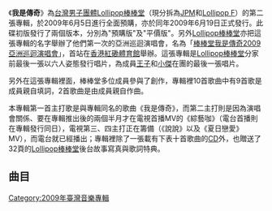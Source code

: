 {{unreferenced|time=2019-07-03T12:36:03+00:00}}
{{Album infobox | 
|  Name        = 我是傳奇
|  Type        = [[專輯|專輯]]
|  Artist      = [[棒棒堂|棒棒堂]](現分拆為[[JPM|JPM]]和[[Lollipop_F|Lollipop F]])
|  Cover       = Lollipop_I_Am_Legend.JPG
|  Released    = 2009年6月19日
|  Recorded    = 
|  Genre       = 國語流行
|  Length      = 
|  Label       = [[金牌大風|金牌大風]]
|  Number      =
|  Producer    =
|  Reviews     = 
|  Last album  = 《[[黑糖群俠傳#黑糖群俠傳電視原聲帶|黑糖群俠傳電視原聲帶]]》<br />（2008年10月3日）
|  This album  = 《'''我是傳奇'''》<br />（2009年6月19日）
|  Next album  = 《[[四度空間_(專輯)|四度空間]]》<br />（2010年10月6日）
}}
《'''我是傳奇'''》為[[台灣|台灣]][[男子團體|男子團體]][[Lollipop棒棒堂|Lollipop棒棒堂]]（現分拆為[[JPM|JPM]]和[[Lollipop_F|Lollipop F]]）的第二張專輯，於2009年6月5日進行全面預購，亦於同年2009年6月19日正式發行。此碟初版發行了兩個版本，分別為"預購版"及"平價版"。另外[[Lollipop棒棒堂|Lollipop棒棒堂]]亦把這張專輯的名字舉辦了他們第一次的亞洲巡迴演唱會，名為「[[棒棒堂我是傳奇2009亞洲巡迴演唱會|棒棒堂我是傳奇2009亞洲巡迴演唱會]]」，首站在[[香港|香港]][[香港體育館|紅磡體育館]]舉辦。這張專輯是[[Lollipop棒棒堂|Lollipop棒棒堂]]分家前最後一張以六人姿態發行唱片，為成員[[邱勝翊|王子]]和[[廖俊傑|小傑]]在團的最後一張唱片。

另外在這張專輯裡面，棒棒堂多位成員參與了創作，專輯裡10首歌曲中有9首歌是成員親自填詞，2首歌曲是由成員親自作曲。

本專輯第一首主打歌是與專輯同名的歌曲《我是傳奇》，而第二主打則是因為演唱會關係、要在專輯推出後的兩個半月才在電視首播MV的《綜藝咖》（電台首播則在專輯發行同日），電視第三、四主打正在籌備（《說說》以及《夏日戀愛》MV），而電台就已經播出；專輯裡除了一張載有下表十首歌曲的[[CD|CD]]外，也贈送了32頁的[[Lollipop棒棒堂|Lollipop棒棒堂]]後台故事寫真與歌詞特典。

==曲目==
{{Tracklist
| total_length = 35:16

| title1 = 我是傳奇
| note1 = 
| longnote1 = 第一波主打歌
| music1 = 倪子岡
| lyrics1 = '''敖犬'''、'''王子'''
| arranger1 = 陳信安
| producer1 = K.Y.B
| length1 = 3:12

| title2 = 夏日戀愛
| longnote2 = 第三波主打歌
| music2 = 笹本安詞
| lyrics2 = [[史丹利|史丹利]]
| arranger2 = 蔡庭貴
| producer2 = K.Y.B
| length2 = 4:12

| title3 = 綜藝咖
| note3 = 
| longnote3 = 第二波主打歌
| music3 = 笹本安詞
| lyrics3 = '''敖犬'''
| arranger3 = 蔡庭貴
| producer3 = K.Y.B
| length3 = 4:22

| title4 = 說說
| note4 = 
| longnote4 =
| music4 = '''王子'''
| lyrics4 = '''王子'''
| arranger4 = 奧斯卡
| producer4 = [[陳偉|陳偉]]
| length4 = 4:39

| title5 = 交換日記
| note5 = 
| longnote5 = 
| music5 = [[楊奇煜|小煜]]
| lyrics5 = '''小傑'''
| arranger5 = [[于京延|-{于}-京延]]
| producer5 = [[陳偉|陳偉]]
| length5 = 4:29

| title6 = Loga Loga
| note6 = 
| longnote6 = '''威廉'''獨唱
| music6 = 韓星洲、呂紹淳
| lyrics6 = '''威廉'''、黃貞穎
| arranger6 = 呂紹淳
| producer6 = 呂紹淳
| length6 = 3:36

| title7 = 衝破封鎖線
| note7 = 
| longnote7 = '''小傑'''獨唱
| music7 = 梯依恩
| lyrics7 = '''小傑'''
| arranger7 = 梯依恩
| producer7 = K.Y.B
| length7 = 3:51

| title8 = 少了妳的房間
| note8 = 
| longnote8 = 
| music8 = [[宇珩|宇珩]]
| lyrics8 = '''小傑'''
| arranger8 = 康有韋
| producer8 = 蕭旭甫
| length8 = 3:35

| title9 = 吵鬧的沉默
| note9 = 
| longnote9 =
| music9 = 王維皓
| lyrics9 = '''王子'''、林尚德
| arranger9 = 饒善強
| producer9 = 蕭旭甫
| length9 = 5:14

| title10 = One Way
| note10 = 
| longnote10 =
| music10 = {{link-en|Pascal Guyon|Pascal Guyon}}-"Claps"、Sean Alexander、
{{link-en|Jimmy Burney|Jimmy Burney}}、Drew Ryan Scott
| lyrics10 = '''敖犬'''、'''小傑'''
| arranger10 = 呂紹淳
| producer10 = K.Y.B
| length10 = 3:01
}}

{{Lollipop棒棒堂}}
[[Category:2009年臺灣音樂專輯|Category:2009年臺灣音樂專輯]]